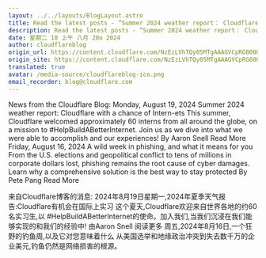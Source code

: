 ```yaml
---
layout: ../../layouts/BlogLayout.astro
title: Read the latest posts - ”Summer 2024 weather report： Cloudflare with a chance of Intern-ets”
description: Read the latest posts - ”Summer 2024 weather report： Cloudflare with a chance of Intern-ets”
date: 星期二 10 上午 八月 20o 2024
author: cloudflareblog
origin_url: https://content.cloudflare.com/NzEzLVhTQy05MTgAAAGVCpRG800UYj0UyZ18ZZt8WasJNQec8On7E7ONM10EVgMqjTdwaQSShutg7gHHzpQ_T_2kejc=
origin_site: https://content.cloudflare.com/NzEzLVhTQy05MTgAAAGVCpRG800UYj0UyZ18ZZt8WasJNQec8On7E7ONM10EVgMqjTdwaQSShutg7gHHzpQ_T_2kejc=
translated: true
avatar: /media-source/cloudflareblog-ico.png
email_recorder: blog@cloudflare.com
---
```



<Reference client:only="react" title="Read the latest posts - ”Summer 2024 weather report： Cloudflare with a chance of Intern-ets”" url="https://content.cloudflare.com/NzEzLVhTQy05MTgAAAGVCpRG800UYj0UyZ18ZZt8WasJNQec8On7E7ONM10EVgMqjTdwaQSShutg7gHHzpQ_T_2kejc=" />

<Detail client:only="react">
	News from the Cloudflare Blog: Monday, August 19, 2024 Summer 2024 weather report: Cloudflare with a chance of Intern-ets This summer, Cloudflare welcomed approximately 60 interns from all around the globe, on a mission to #HelpBuildABetterInternet. Join us as we dive into what we were able to accomplish and our experiences! By Aaron Snell Read More Friday, August 16, 2024 A wild week in phishing, and what it means for you From the U.S. elections and geopolitical conflict to tens of millions in corporate dollars lost, phishing remains the root cause of cyber damages. Learn why a comprehensive solution is the best way to stay protected By Pete Pang Read More 
</Detail>

来自Cloudflare博客的消息: 2024年8月19日星期一,2024年夏季天气报告:Cloudflare有机会在国际上实习 这个夏天,Cloudflare欢迎来自世界各地的约60名实习生,以 #HelpBuildABetterInternet的使命。加入我们,当我们沉浸在我们能够实现的和我们的经验中! 由Aaron Snell 阅读更多 周五,2024年8月16日,一个狂野的钓鱼周,以及它对您意味着什么 从美国选举和地缘政治冲突到失去数千万的企业美元,钓鱼仍然是网络损害的根源。


